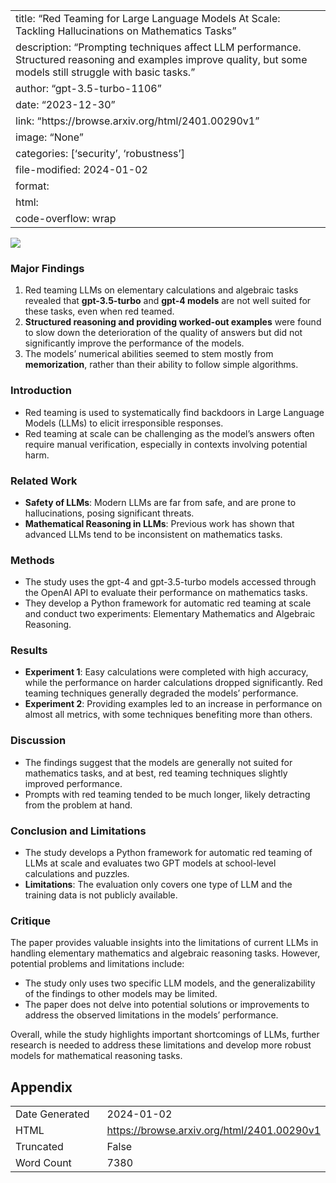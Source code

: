 
---
title: "Red Teaming for Large Language Models At Scale: Tackling Hallucinations on Mathematics Tasks"
description: "Prompting techniques affect LLM performance. Structured reasoning and examples improve quality, but some models still struggle with basic tasks."
author: "gpt-3.5-turbo-1106"
date: "2023-12-30"
link: "https://browse.arxiv.org/html/2401.00290v1"
image: "None"
categories: ['security', 'robustness']
file-modified: 2024-01-02
format:
  html:
    code-overflow: wrap
---

![](None)

### Major Findings

1. Red teaming LLMs on elementary calculations and algebraic tasks revealed that **gpt-3.5-turbo** and **gpt-4 models** are not well suited for these tasks, even when red teamed. 
2. **Structured reasoning and providing worked-out examples** were found to slow down the deterioration of the quality of answers but did not significantly improve the performance of the models.
3. The models' numerical abilities seemed to stem mostly from **memorization**, rather than their ability to follow simple algorithms.

### Introduction

- Red teaming is used to systematically find backdoors in Large Language Models (LLMs) to elicit irresponsible responses.
- Red teaming at scale can be challenging as the model’s answers often require manual verification, especially in contexts involving potential harm.

### Related Work

- **Safety of LLMs**: Modern LLMs are far from safe, and are prone to hallucinations, posing significant threats.
- **Mathematical Reasoning in LLMs**: Previous work has shown that advanced LLMs tend to be inconsistent on mathematics tasks.

### Methods

- The study uses the gpt-4 and gpt-3.5-turbo models accessed through the OpenAI API to evaluate their performance on mathematics tasks.
- They develop a Python framework for automatic red teaming at scale and conduct two experiments: Elementary Mathematics and Algebraic Reasoning.

### Results

- **Experiment 1**: Easy calculations were completed with high accuracy, while the performance on harder calculations dropped significantly. Red teaming techniques generally degraded the models' performance.
- **Experiment 2**: Providing examples led to an increase in performance on almost all metrics, with some techniques benefiting more than others.

### Discussion

- The findings suggest that the models are generally not suited for mathematics tasks, and at best, red teaming techniques slightly improved performance.
- Prompts with red teaming tended to be much longer, likely detracting from the problem at hand.

### Conclusion and Limitations

- The study develops a Python framework for automatic red teaming of LLMs at scale and evaluates two GPT models at school-level calculations and puzzles.
- **Limitations**: The evaluation only covers one type of LLM and the training data is not publicly available.

### Critique

The paper provides valuable insights into the limitations of current LLMs in handling elementary mathematics and algebraic reasoning tasks. However, potential problems and limitations include:

- The study only uses two specific LLM models, and the generalizability of the findings to other models may be limited.
- The paper does not delve into potential solutions or improvements to address the observed limitations in the models' performance.

Overall, while the study highlights important shortcomings of LLMs, further research is needed to address these limitations and develop more robust models for mathematical reasoning tasks.

## Appendix

|          |          |
|----------|----------|
| Date Generated     | 2024-01-02       |
| HTML     | [https://browse.arxiv.org/html/2401.00290v1](https://browse.arxiv.org/html/2401.00290v1)       |
| Truncated       | False       |
| Word Count       | 7380       |